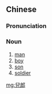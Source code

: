{{also|儿郎}}
==Chinese==
{{zh-forms|s=儿郎}}

===Pronunciation===
{{zh-pron
|m=érláng
|cat=n
}}

===Noun===
{{zh-noun}}

# [[man]]
# [[boy]]
# [[son]]
# [[soldier]]

[[mg:兒郎]]